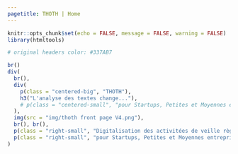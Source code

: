 ```yaml
---
pagetitle: THOTH | Home
---
```


```r
knitr::opts_chunk$set(echo = FALSE, message = FALSE, warning = FALSE)
library(htmltools)

# original headers color: #337AB7
```

```r
br()
div(
  br(),
  div(
    p(class = "centered-big", "THOTH"),
    h3("L'analyse des textes change..."),
    # p(class = "centered-small", "pour Startups, Petites et Moyennes entreprises"),
  ),
  img(src = "img/thoth front page V4.png"),
  br(), br(),
  p(class = "right-small", "Digitalisation des activitées de veille règlementaire et propriété intelectuelle"),
  p(class = "right-small", "pour Startups, Petites et Moyennes entreprises")
)
```


